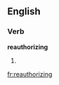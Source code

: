 
==English==

===Verb===
'''reauthorizing'''

# {{present participle of|[[reauthorize]]}}

[[fr:reauthorizing]]